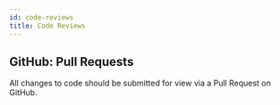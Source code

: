 ```yaml
---
id: code-reviews
title: Code Reviews
---
```


## GitHub: Pull Requests

All changes to code should be submitted for view via a Pull Request on GitHub.

